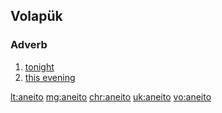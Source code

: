 {{also|äneito}}
==Volapük==

===Adverb===
{{head|vo|adverb}}
# [[tonight]]
# [[this evening]]

[[lt:aneito]]
[[mg:aneito]]
[[chr:aneito]]
[[uk:aneito]]
[[vo:aneito]]
